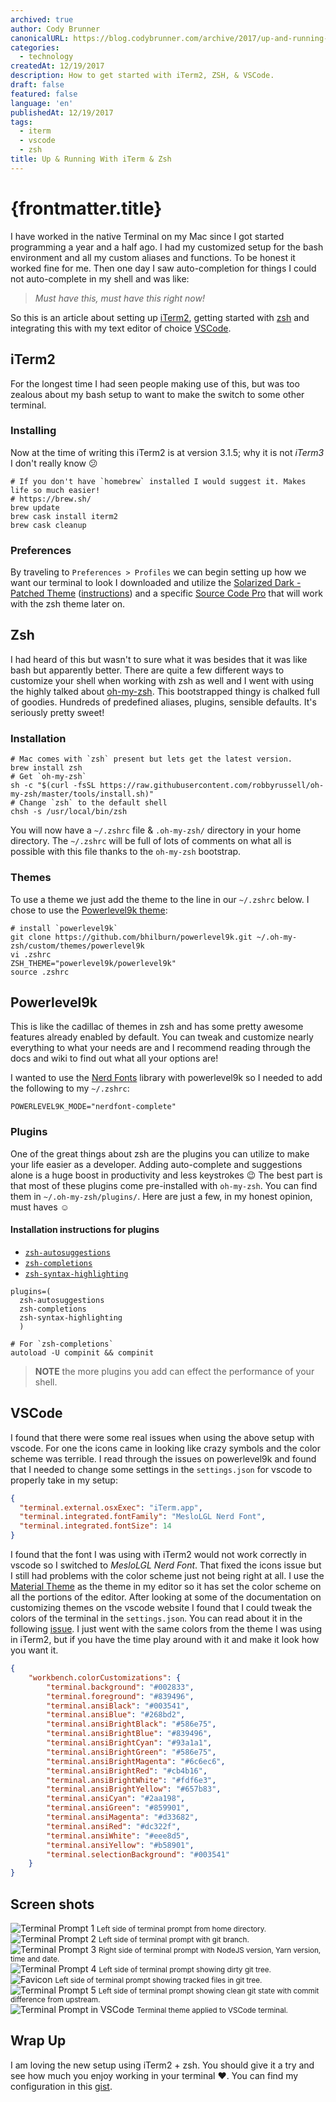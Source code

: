 ```yaml
---
archived: true
author: Cody Brunner
canonicalURL: https://blog.codybrunner.com/archive/2017/up-and-running-with-iterm-and-zsh
categories:
  - technology
createdAt: 12/19/2017
description: How to get started with iTerm2, ZSH, & VSCode.
draft: false
featured: false
language: 'en'
publishedAt: 12/19/2017
tags:
  - iterm
  - vscode
  - zsh
title: Up & Running With iTerm & Zsh
---
```




# {frontmatter.title}

I have worked in the native Terminal on my Mac since I got started programming a year and a half ago. I had my customized setup for the bash environment and all my custom aliases and functions. To be honest it worked fine for me. Then one day I saw auto-completion for things I could not auto-complete in my shell and was like:

> _Must have this, must have this right now!_

So this is an article about setting up [iTerm2](https://www.iterm2.com/), getting started with [zsh](http://www.zsh.org/) and integrating this with my text editor of choice [VSCode](https://code.visualstudio.com/).

## iTerm2

For the longest time I had seen people making use of this, but was too zealous about my bash setup to want to make the switch to some other terminal.

### Installing

Now at the time of writing this iTerm2 is at version 3.1.5; why it is not _iTerm3_ I don't really know 😕

```shell
# If you don't have `homebrew` installed I would suggest it. Makes life so much easier!
# https://brew.sh/
brew update
brew cask install iterm2
brew cask cleanup
```

### Preferences

By traveling to `Preferences > Profiles` we can begin setting up how we want our terminal to look I downloaded and utilize the [Solarized Dark - Patched Theme](https://raw.githubusercontent.com/mbadolato/iTerm2-Color-Schemes/master/schemes/Solarized%20Dark%20-%20Patched.itermcolors) ([instructions](http://iterm2colorschemes.com/)) and a specific [Source Code Pro](https://github.com/powerline/fonts) that will work with the zsh theme later on.

## Zsh

I had heard of this but wasn't to sure what it was besides that it was like bash but apparently better. There are quite a few different ways to customize your shell when working with zsh as well and I went with using the highly talked about [oh-my-zsh](https://github.com/robbyrussell/oh-my-zsh). This bootstrapped thingy is chalked full of goodies. Hundreds of predefined aliases, plugins, sensible defaults. It's seriously pretty sweet!

### Installation

```shell
# Mac comes with `zsh` present but lets get the latest version.
brew install zsh
# Get `oh-my-zsh`
sh -c "$(curl -fsSL https://raw.githubusercontent.com/robbyrussell/oh-my-zsh/master/tools/install.sh)"
# Change `zsh` to the default shell
chsh -s /usr/local/bin/zsh
```

You will now have a `~/.zshrc` file & `.oh-my-zsh/` directory in your home directory. The `~/.zshrc` will be full of lots of comments on what all is possible with this file thanks to the `oh-my-zsh` bootstrap.

### Themes

To use a theme we just add the theme to the line in our `~/.zshrc` below. I chose to use the [Powerlevel9k theme](https://github.com/bhilburn/powerlevel9k):

```shell
# install `powerlevel9k`
git clone https://github.com/bhilburn/powerlevel9k.git ~/.oh-my-zsh/custom/themes/powerlevel9k
vi .zshrc
ZSH_THEME="powerlevel9k/powerlevel9k"
source .zshrc
```

## Powerlevel9k

This is like the cadillac of themes in zsh and has some pretty awesome features already enabled by default. You can tweak and customize nearly everything to what your needs are and I recommend reading through the docs and wiki to find out what all your options are!

I wanted to use the [Nerd Fonts](https://github.com/ryanoasis/nerd-fonts) library with powerlevel9k so I needed to add the following to my `~/.zshrc`:

```shell
POWERLEVEL9K_MODE="nerdfont-complete"
```

### Plugins

One of the great things about zsh are the plugins you can utilize to make your life easier as a developer. Adding auto-complete and suggestions alone is a huge boost in productivity and less keystrokes 😉 The best part is that most of these plugins come pre-installed with `oh-my-zsh`. You can find them in `~/.oh-my-zsh/plugins/`. Here are just a few, in my honest opinion, must haves ☺️

#### Installation instructions for plugins

- [`zsh-autosuggestions`](https://github.com/zsh-users/zsh-autosuggestions/#oh-my-zsh)
- [`zsh-completions`](https://github.com/zsh-users/zsh-completions/#oh-my-zsh)
- [`zsh-syntax-highlighting`](https://github.com/zsh-users/zsh-syntax-highlighting/blob/master/INSTALL.md#oh-my-zsh)

```shell
plugins=(
  zsh-autosuggestions
  zsh-completions
  zsh-syntax-highlighting
  )

# For `zsh-completions`
autoload -U compinit && compinit
```

> **NOTE** the more plugins you add can effect the performance of your shell.

## VSCode

I found that there were some real issues when using the above setup with vscode. For one the icons came in looking like crazy symbols and the color scheme was terrible. I read through the issues on powerlevel9k and found that I needed to change some settings in the `settings.json` for vscode to properly take in my setup:

```json:settings.json
{
  "terminal.external.osxExec": "iTerm.app",
  "terminal.integrated.fontFamily": "MesloLGL Nerd Font",
  "terminal.integrated.fontSize": 14
}
```

I found that the font I was using with iTerm2 would not work correctly in vscode so I switched to _MesloLGL Nerd Font_. That fixed the icons issue but I still had problems with the color scheme just not being right at all. I use the [Material Theme](https://marketplace.visualstudio.com/items?itemName=Equinusocio.vsc-material-theme) as the theme in my editor so it has set the color scheme on all the portions of the editor. After looking at some of the documentation on customizing themes on the vscode website I found that I could tweak the colors of the terminal in the `settings.json`. You can read about it in the following [issue](https://github.com/bhilburn/powerlevel9k/issues/672). I just went with the same colors from the theme I was using in iTerm2, but if you have the time play around with it and make it look how you want it.

```json
{
	"workbench.colorCustomizations": {
		"terminal.background": "#002833",
		"terminal.foreground": "#839496",
		"terminal.ansiBlack": "#003541",
		"terminal.ansiBlue": "#268bd2",
		"terminal.ansiBrightBlack": "#586e75",
		"terminal.ansiBrightBlue": "#839496",
		"terminal.ansiBrightCyan": "#93a1a1",
		"terminal.ansiBrightGreen": "#586e75",
		"terminal.ansiBrightMagenta": "#6c6ec6",
		"terminal.ansiBrightRed": "#cb4b16",
		"terminal.ansiBrightWhite": "#fdf6e3",
		"terminal.ansiBrightYellow": "#657b83",
		"terminal.ansiCyan": "#2aa198",
		"terminal.ansiGreen": "#859901",
		"terminal.ansiMagenta": "#d33682",
		"terminal.ansiRed": "#dc322f",
		"terminal.ansiWhite": "#eee8d5",
		"terminal.ansiYellow": "#b58901",
		"terminal.selectionBackground": "#003541"
	}
}
```

## Screen shots

<div class='flex flex-col items-center justify-center bg-aura-black'>
	<img alt='Terminal Prompt 1' src={imageSeven} />
	<small class='text-aura-gray'>
		Left side of terminal prompt from home directory.
	</small>
</div>
<div class='flex flex-col items-center justify-center bg-aura-black'>
	<img alt='Terminal Prompt 2' src={imageTwo} />
	<small class='text-aura-gray'>
		Left side of terminal prompt with git branch.
	</small>
</div>
<div class='flex flex-col items-center justify-center bg-aura-black'>
	<img alt='Terminal Prompt 3' src={imageThree} />
	<small class='text-aura-gray'>
		Right side of terminal prompt with NodeJS version, Yarn version, time and
		date.
	</small>
</div>
<div class='flex flex-col items-center justify-center bg-aura-black'>
	<img alt='Terminal Prompt 4' src={imageFour} />
	<small class='text-aura-gray'>
		Left side of terminal prompt showing dirty git tree.
	</small>
</div>
<div class='flex flex-col items-center justify-center bg-aura-black'>
	<img alt='Favicon' src={imageFive} />
	<small class='text-aura-gray'>
		Left side of terminal prompt showing tracked files in git tree.
	</small>
</div>
<div class='flex flex-col items-center justify-center bg-aura-black'>
	<img alt='Terminal Prompt 5' src={imageSix} />
	<small class='text-aura-gray'>
		Left side of terminal prompt showing clean git state with commit difference
		from upstream.
	</small>
</div>
<div class='flex flex-col items-center justify-center bg-aura-black'>
	<img alt='Terminal Prompt in VSCode' src={image} />
	<small class='text-aura-gray'>
		Terminal theme applied to VSCode terminal.
	</small>
</div>

## Wrap Up

I am loving the new setup using iTerm2 + zsh. You should give it a try and see how much you enjoy working in your terminal ❤️. You can find my configuration in this [gist](https://gist.github.com/rockchalkwushock/eb0dcb5ecf2c8621d12db7ce0c15fcaa).

<Signature />
